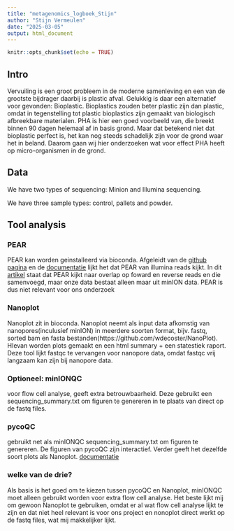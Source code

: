 ```yaml
---
title: "metagenomics_logboek_Stijn"
author: "Stijn Vermeulen"
date: "2025-03-05"
output: html_document
---
```


```r
knitr::opts_chunk$set(echo = TRUE)
```

## Intro

Vervuiling is een groot probleem in de moderne samenleving en een van de grootste bijdrager daarbij is plastic afval. Gelukkig is daar een alternatief voor gevonden: Bioplastic. Bioplastics zouden beter plastic zijn dan plastic, omdat in tegenstelling tot plastic bioplastics zijn gemaakt van biologisch afbreekbare materialen. PHA is hier een goed voorbeeld van, die breekt binnen 90 dagen helemaal af in basis grond. Maar dat betekend niet dat bioplastic perfect is, het kan nog steeds schadelijk zijn voor de grond waar het in beland. Daarom gaan wij hier onderzoeken wat voor effect PHA heeft op micro-organismen in de grond.

## Data

We have two types of sequencing: Minion and Illumina sequencing.

We have three sample types: control, pallets and powder.

## Tool analysis

### PEAR

PEAR kan worden geinstalleerd via bioconda. 
Afgeleidt van de [github pagina](https://github.com/tseemann/PEAR) en de [documentatie](https://cme.h-its.org/exelixis/web/software/pear/doc.html) lijkt het dat PEAR van illumina reads kijkt. 
In dit [artikel](https://cme.h-its.org/exelixis/web/software/pear/doc.html) staat dat PEAR kijkt naar overlap op foward en reverse reads en die samenvoegd, maar onze data bestaat alleen maar uit minION data. PEAR is dus niet relevant voor ons onderzoek

### Nanoplot

Nanoplot zit in bioconda.
Nanoplot neemt als input data afkomstig van nanopores(inculusief minION) in meerdere soorten format, bijv. fastq, sorted bam en fasta bestanden(https://github.com/wdecoster/NanoPlot). HIevan worden plots gemaakt en een html summary + een statestiek raport. 
Deze tool lijkt fastqc te vervangen voor nanopore data, omdat fastqc vrij langzaam kan zijn bij nanopore data.

### Optioneel: minIONQC
voor flow cell analyse, geeft extra betrouwbaarheid. Deze gebruikt een sequencing_summary.txt om figuren te genereren in te plaats van direct op de fastq files. 

### pycoQC
gebruikt net als minIONQC sequencing_summary.txt om figuren te genereren. De figuren van pycoQC zijn interactief. Verder geeft het dezelfde soort plots als Nanoplot. [documentatie](https://a-slide.github.io/pycoQC/)

### welke van de drie?

Als basis is het goed om te kiezen tussen pycoQC en Nanoplot, minIONQC moet alleen gebruikt worden voor extra flow cell analyse. Het beste lijkt mij om gewoon Nanoplot te gebruiken, omdat er al wat flow cell analyse lijkt te zijn en dat niet heel relevant is voor ons project en nonoplot direct werkt op de fastq files, wat mij makkelijker lijkt.


